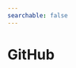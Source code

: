 ```yaml
---
searchable: false
---
```



# GitHub

<Cards>
    <Card
        icon={" 📄 "}
        title="Conceptual Overview"
        href="/contributing/github/conceptual-overview"
    />
    <Card
        icon={" 📄 "}
        title="General Workflow"
        href="/contributing/github/general-workflow"
    />
    <Card icon={""} title="Placeholder" href="/" />
    <Card icon={""} title="Placeholder" href="/" />
</Cards>
